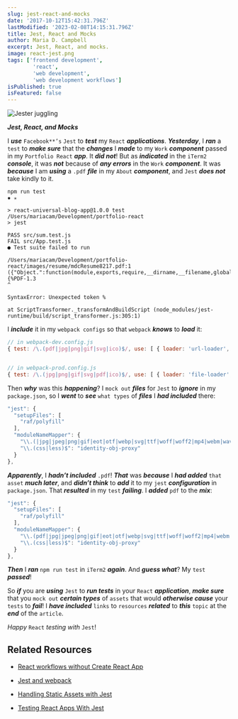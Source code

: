 ```yaml
---
slug: jest-react-and-mocks
date: '2017-10-12T15:42:31.796Z'
lastModified: '2023-02-08T14:15:31.796Z'
title: Jest, React and Mocks
author: Maria D. Campbell
excerpt: Jest, React, and mocks.
image: react-jest.png
tags: ['frontend development',
        'react',
        'web development',
        'web development workflows']
isPublished: true
isFeatured: false
---
```


![Jester juggling](react-jest.png)

***Jest, React, and Mocks***

I ***use*** `Facebook**’s` `Jest` to **_test_** my `React` ***applications***.
***Yesterday***, I ***ran*** a `test` to ***make sure*** that the ***changes*** I ***made*** to my `Work` ***component*** passed in my `Portfolio React` **_app_**. It **_did not_**! But as ***indicated*** in the `iTerm2` ***console***, it was **_not_**
because of ***any errors*** in the `Work` ***component***. It was ***because*** I am
***using*** a `.pdf` ***file*** in my `About` ***component***, and `Jest` ***does not***
take kindly to it.

```shell
npm run test
✹ ✭

> react-universal-blog-app@1.0.0 test /Users/mariacam/Development/portfolio-react
> jest

PASS src/sum.test.js
FAIL src/App.test.js
● Test suite failed to run

/Users/mariacam/Development/portfolio-react/images/resume/mdcResume8217.pdf:1
({"Object.":function(module,exports,require,__dirname,__filename,global,jest){%PDF-1.3
^

SyntaxError: Unexpected token %

at ScriptTransformer._transformAndBuildScript (node_modules/jest-runtime/build/script_transformer.js:305:1)
```

I ***include*** it in my `webpack configs` so that `webpack` ***knows*** to ***load*** it:

```js
// in webpack-dev.config.js
{ test: /\.(pdf|jpg|png|gif|svg|ico)$/, use: [ { loader: 'url-loader', options: { limit: 100000 } }, ]},


// in webpack-prod.config.js
{ test: /\.(jpg|png|gif|svg|pdf|ico)$/, use: [ { loader: 'file-loader', options: { name: '[path][name]-[hash:8].[ext]' }, }, ]},
```

Then ***why*** was this ***happening***? I `mock out` ***files*** for `Jest` to **_ignore_** in my `package.json`, so I ***went*** to ***see*** `what types` of ***files*** I ***had included*** there:

```js
"jest": {
  "setupFiles": [
    "raf/polyfill"
  ],
  "moduleNameMapper": {
    "\\.(|jpg|jpeg|png|gif|eot|otf|webp|svg|ttf|woff|woff2|mp4|webm|wav|mp3|m4a|aac|oga)$": "<rootDir>/__mocks__/fileMock.js",
    "\\.(css|less)$": "identity-obj-proxy"
  }
},
```

***Apparently***, I ***hadn’t included*** `.pdf`! ***That*** was ***because*** I ***had added*** `that asset` ***much later***, and ***didn’t think*** to ***add*** it to my `jest` ***configuration*** in `package.json`. That ***resulted*** in my `test` ***failing***. I ***added*** `pdf` to the ***mix***:

```js
"jest": {
  "setupFiles": [
    "raf/polyfill"
  ],
  "moduleNameMapper": {
    "\\.(pdf|jpg|jpeg|png|gif|eot|otf|webp|svg|ttf|woff|woff2|mp4|webm|wav|mp3|m4a|aac|oga)$": "<rootDir>/__mocks__/fileMock.js",
    "\\.(css|less)$": "identity-obj-proxy"
  }
},
```

***Then*** I ***ran*** `npm run test` in `iTerm2` ***again***. And ***guess what***? My `test` **_passed_**!

So ***if*** you are ***using*** `Jest` to **_run tests_** in your `React` ***application***, ***make sure*** that you `mock out` ***certain types*** of `assets` that would ***otherwise cause*** your `tests` to ***fail***! I ***have included*** `links` to `resources` ***related*** to ***this*** `topic` at the ***end*** of the `article`.

*Happy* `React` *testing with* `Jest`!

## Related Resources

- [React workflows without Create React App](https://interglobalmedia.github.io/react-workflow-presentation/#/)

- [Jest and webpack](https://jestjs.io/docs/en/webpack.html)

- [Handling Static Assets with Jest](https://jestjs.io/docs/en/webpack.html#content)

- [Testing React Apps With Jest](https://jestjs.io/docs/en/tutorial-react.html#content)

